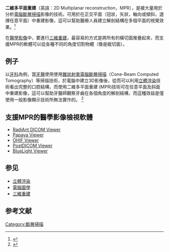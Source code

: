 {{Refimprove|time=2020-09-28T06:46:00+00:00}}
'''二維多平面重建'''（英語：2D Multiplanar reconstruction，MPR），是被大量用於分析[[電腦斷層掃描|電腦斷層掃描]]影像的技術。可用於在正交平面（冠狀，矢狀，軸向或傾斜，選擇任意平面）中重建影像，這可以幫助醫療人員建立解剖結構在多個平面的視覺效果。<ref>{{cite web|title=2D Multiplanar reconstruction (MPR)|url=https://www.radiantviewer.com/dicom-viewer-manual/multiplanar_reconstructions_mp.html}}</ref> 

在[[醫學影像|醫學影像]]中，要進行[[三維重建|三維重建]]，最容易的方式是將所有的橫切面推疊起來，而支援MPR的軟體可以從各種不同的角度切割物體（像是縱切面）。

==例子==
以[[牙科|牙科]]為例，當[[牙醫|牙醫]]使用使用[[錐狀射束電腦斷層掃描|錐狀射束電腦斷層掃描]]（Cone-Beam Computed Tomography）等掃描技術，於電腦中建立3D影像後，從而可以利用[[立體渲染|立體渲染]]技術看出完整的口腔結構，而使用二維多平面重建 (MPR)技術可在任意平面及斜面中重建影像，這可以幫助牙醫師觀察牙齒在各個角度的解剖結構，而這種效益是僅使用一般影像顯示技術所無法實作的。
<ref>{{cite web|title=e目瞭然 - 牙科3D錐束電腦斷層攝影|url=http://oralpathol.dlearn.kmu.edu.tw/CBCT-introduction.pdf|access-date=2020-12-03|archive-date=2021-05-10|archive-url=https://web.archive.org/web/20210510190843/http://oralpathol.dlearn.kmu.edu.tw/CBCT-introduction.pdf}}</ref>

==支援MPR的醫學影像檢視軟體==
*[[RadiAnt_DICOM_Viewer|RadiAnt DICOM Viewer]]
*[[Papaya_Viewer|Papaya Viewer]]
*[[OHIF_Viewer|OHIF Viewer]]
*[[PostDICOM_Viewer|PostDICOM Viewer]]
*[[BlueLight_Viewer|BlueLight Viewer]]
==参见==
* [[立體渲染|立體渲染]]
* [[電腦圖學|電腦圖學]]
* [[三維重建|三維重建]]

==参考文献==
{{reflist}}

[[Category:斷層掃描|Category:斷層掃描]]